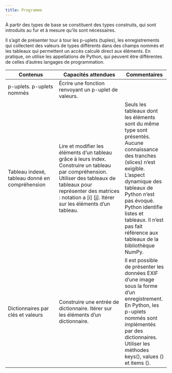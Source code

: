 ```yaml
---
title: Programme
---
```


À partir des types de base se constituent des types construits, qui sont introduits au fur et à mesure qu'ils sont nécessaires.

Il s'agit de présenter tour à tour les p-uplets (tuples), les enregistrements qui collectent des valeurs de types différents dans des champs nommés et les tableaux qui permettent un accès calculé direct aux éléments. En pratique, on utilise les appellations de Python, qui peuvent être différentes de celles d'autres langages de programmation.

| **Contenus** | **Capacités attendues** | **Commentaires** |
|------- |--------- |------ |
|p-uplets. p-uplets nommés| Écrire une fonction renvoyant un p-uplet de valeurs.| |
| Tableau indexé, tableau donné en compréhension| Lire et modifier les éléments d'un tableau grâce à leurs index. Construire un tableau par compréhension. Utiliser des tableaux de tableaux pour représenter des matrices : notation a [i] [j]. Itérer sur les éléments d'un tableau.| Seuls les tableaux dont les éléments sont du même type sont présentés. Aucune connaissance des tranches (slices) n'est exigible. L'aspect dynamique des tableaux de Python n'est pas évoqué. Python identifie listes et tableaux. Il n'est pas fait référence aux tableaux de la bibliothèque NumPy.|
|Dictionnaires par clés et valeurs| Construire une entrée de dictionnaire. Itérer sur les éléments d'un dictionnaire.| Il est possible de présenter les données EXIF d'une image sous la forme d'un enregistrement. En Python, les p-uplets nommés sont implémentés par des dictionnaires. Utiliser les méthodes keys(), values () et items ().|
